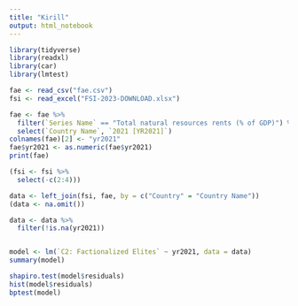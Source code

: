 ```yaml
---
title: "Kirill"
output: html_notebook
---
```


```r
library(tidyverse)
library(readxl)
library(car)
library(lmtest)
```

```r
fae <- read_csv("fae.csv")
fsi <- read_excel("FSI-2023-DOWNLOAD.xlsx")
```

```r
fae <- fae %>%
  filter(`Series Name` == "Total natural resources rents (% of GDP)") %>%
  select(`Country Name`, `2021 [YR2021]`)
colnames(fae)[2] <- "yr2021"
fae$yr2021 <- as.numeric(fae$yr2021)
print(fae)

(fsi <- fsi %>%
  select(-c(2:4)))
```

```r
data <- left_join(fsi, fae, by = c("Country" = "Country Name"))
(data <- na.omit())

data <- data %>%
  filter(!is.na(yr2021))

```

```r

```

```r
model <- lm(`C2: Factionalized Elites` ~ yr2021, data = data)
summary(model)
```

```r
shapiro.test(model$residuals)
hist(model$residuals)
bptest(model)
```


